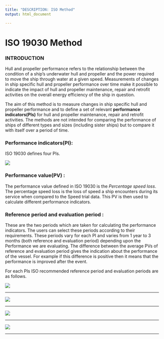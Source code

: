 ---
title: "DESCRIPTION: ISO Method"
output: html_document

---


#                                                          ISO 19030 Method

### INTRODUCTION  

   Hull and propeller performance refers to the relationship between the condition of a ship's underwater hull and propeller and the power required to move the ship through water at a given speed. Measurements of changes in ship specific hull and propeller performance over time make it possible to indicate the impact of hull and propeller maintenance, repair and retrofit activities on the overall energy efficiency of the ship in question.

   The aim of this method is to measure changes in ship specific hull and propeller performance and to define a set of relevant **performance indicators(PIs)** for hull and propeller maintenance, repair and retrofit activities. The methods are not intended for comparing the performance of ships of different types and sizes (including sister ships) but to compare it with itself over a period of time.
   
### Performance indicators(PI): 

   ISO 19030 defines four PIs.  

![](PI.PNG)

### Performance value(PV) :

  The performance value defined in ISO 19030 is the *Percentage speed loss*. The percentage speed loss is the loss of speed a ship encounters during its service when compared to the Speed trial data. This PV is then used to calculate different performance indicators.



### Reference period and evaluation period :
  
  These are the two periods which are taken for calculating the performance indicators. The users can select these periods according to their requirements.  These periods vary for each PI and varies from 1 year to 3 months (both reference and evaluation period) depending upon the Performance we are evaluating. The difference between the average PVs of reference and evaluation period gives the indication about the performance of the vessel. For example if this difference is positive then it means that the performance is improved after the event. 

  For each PIs ISO recommended reference period and evaluation periods are as follows.

![](PI 1.PNG)

-----

![](PI 2.PNG)

-----

![](PI 3.PNG)

-----

![](PI 4.PNG)

-----








